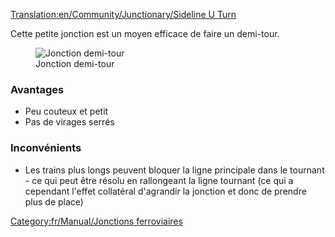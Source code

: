 [[Translation:en/Community/Junctionary/Sideline U Turn]]

{{fr/Community/Junctionary/Menu de Croisements}}
Cette petite jonction est un moyen efficace de faire un demi-tour.

[[File:en/Community/Junctionary/Mainline u turn.png|center|frame|Jonction demi-tour]]

===Avantages===
*Peu couteux et petit
*Pas de virages serrés

===Inconvénients===
*Les trains plus longs peuvent bloquer la ligne principale dans le tournant - ce qui peut être résolu en rallongeant la ligne tournant (ce qui a cependant l'effet collatéral d'agrandir la jonction et donc de prendre plus de place)

[[Category:fr/Manual/Jonctions ferroviaires]]